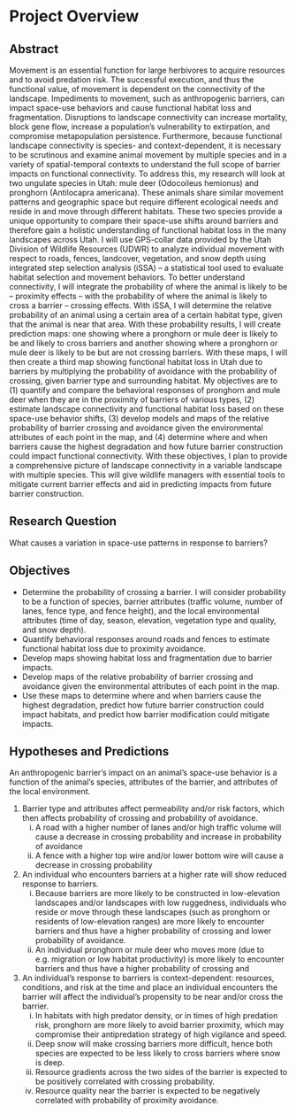 # Project Overview {#overview}

## Abstract
Movement is an essential function for large herbivores to acquire resources and to avoid predation risk. The successful execution, and thus the functional value, of movement is dependent on the connectivity of the landscape. Impediments to movement, such as anthropogenic barriers, can impact space-use behaviors and cause functional habitat loss and fragmentation. Disruptions to landscape connectivity can increase mortality, block gene flow, increase a population’s vulnerability to extirpation, and compromise metapopulation persistence. Furthermore, because functional landscape connectivity is species- and context-dependent, it is necessary to be scrutinous and examine animal movement by multiple species and in a variety of spatial-temporal contexts to understand the full scope of barrier impacts on functional connectivity. To address this, my research will look at two ungulate species in Utah: mule deer (Odocoileus hemionus) and pronghorn (Antilocapra americana). These animals share similar movement patterns and geographic space but require different ecological needs and reside in and move through different habitats. These two species provide a unique opportunity to compare their space-use shifts around barriers and therefore gain a holistic understanding of functional habitat loss in the many landscapes across Utah. I will use GPS-collar data provided by the Utah Division of Wildlife Resources (UDWR) to analyze individual movement with respect to roads, fences, landcover, vegetation, and snow depth using integrated step selection analysis (iSSA) – a statistical tool used to evaluate habitat selection and movement behaviors. To better understand connectivity, I will integrate the probability of where the animal is likely to be – proximity effects – with the probability of where the animal is likely to cross a barrier – crossing effects. With iSSA, I will determine the relative probability of an animal using a certain area of a certain habitat type, given that the animal is near that area. With these probability results, I will create prediction maps: one showing where a pronghorn or mule deer is likely to be and likely to cross barriers and another showing where a pronghorn or mule deer is likely to be but are not crossing barriers. With these maps, I will then create a third map showing functional habitat loss in Utah due to barriers by multiplying the probability of avoidance with the probability of crossing, given barrier type and surrounding habitat. My objectives are to (1) quantify and compare the behavioral responses of pronghorn and mule deer when they are in the proximity of barriers of various types, (2) estimate landscape connectivity and functional habitat loss based on these space-use behavior shifts, (3) develop models and maps of the relative probability of barrier crossing and avoidance given the environmental attributes of each point in the map, and (4) determine where and when barriers cause the highest degradation and how future barrier construction could impact functional connectivity. With these objectives, I plan to provide a comprehensive picture of landscape connectivity in a variable landscape with multiple species.  This will give wildlife managers with essential tools to mitigate current barrier effects and aid in predicting impacts from future barrier construction.

## Research Question
What causes a variation in space-use patterns in response to barriers?

## Objectives

* Determine the probability of crossing a barrier.  I will consider probability to be a function of species, barrier attributes (traffic volume, number of lanes, fence type, and fence height), and the local environmental attributes (time of day, season, elevation, vegetation type and quality, and snow depth).
* Quantify behavioral responses around roads and fences to estimate functional habitat loss due to proximity avoidance.
* Develop maps showing habitat loss and fragmentation due to barrier impacts.
* Develop maps of the relative probability of barrier crossing and avoidance given the environmental attributes of each point in the map.
* Use these maps to determine where and when barriers cause the highest degradation, predict how future barrier construction could impact habitats, and predict how barrier modification could mitigate impacts.  

## Hypotheses and Predictions

An anthropogenic barrier’s impact on an animal’s space-use behavior is a function of the animal’s species, attributes of the barrier, and attributes of the local environment.

1. Barrier type and attributes affect permeability and/or risk factors, which then affects probability of crossing and probability of avoidance.
    i) A road with a higher number of lanes and/or high traffic volume will cause a decrease in crossing probability and increase in probability of avoidance
    ii) A fence with a higher top wire and/or lower bottom wire will cause a decrease in crossing probability

2. An individual who encounters barriers at a higher rate will show reduced response to barriers.
    i) Because barriers are more likely to be constructed in low-elevation landscapes and/or landscapes with low ruggedness, individuals who reside or move through these landscapes (such as pronghorn or residents of low-elevation ranges) are more likely to encounter barriers and thus have a higher probability of crossing and lower probability of avoidance.
    ii) An individual pronghorn or mule deer who moves more (due to e.g. migration or low habitat productivity) is more likely to encounter barriers and thus have a higher probability of crossing and

3. An individual’s response to barriers is context-dependent: resources, conditions, and risk at the time and place an individual encounters the barrier will affect the individual’s propensity to be near and/or cross the barrier.
    i) In habitats with high predator density, or in times of high predation risk, pronghorn are more likely to avoid barrier proximity, which may compromise their antipredation strategy of high vigilance and speed.
    ii) Deep snow will make crossing barriers more difficult, hence both species are expected to be less likely to cross barriers where snow is deep.
    iii) Resource gradients across the two sides of the barrier is expected to be positively correlated with crossing probability.
    iv) Resource quality near the barrier is expected to be negatively correlated with probability of proximity avoidance.
